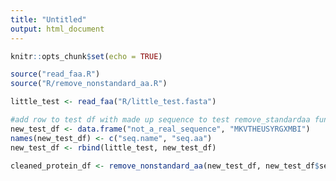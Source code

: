 ```yaml
---
title: "Untitled"
output: html_document
---
```


```r
knitr::opts_chunk$set(echo = TRUE)
```

```r
source("read_faa.R")
source("R/remove_nonstandard_aa.R")
```

```r
little_test <- read_faa("R/little_test.fasta")

#add row to test df with made up sequence to test remove_standardaa function
new_test_df <- data.frame("not_a_real_sequence", "MKVTHEUSYRGXMBI")
names(new_test_df) <- c("seq.name", "seq.aa")
new_test_df <- rbind(little_test, new_test_df)
```



```r

cleaned_protein_df <- remove_nonstandard_aa(new_test_df, new_test_df$seq.aa)
```

